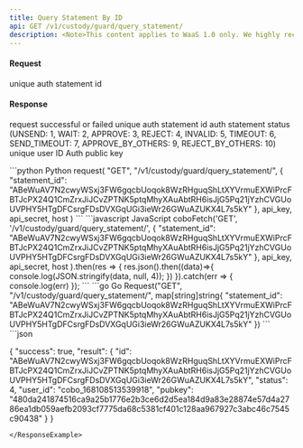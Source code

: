 ```yaml
---
title: Query Statement By ID
api: GET /v1/custody/guard/query_statement/
description: <Note>This content applies to WaaS 1.0 only. We highly recommend that you upgrade to [WaaS 2.0](/v2/guides/overview/introduction).</Note> This endpoint allows authenticated users to query a statement by providing a statement ID. The response is a JSON object containing information about the statement, including its ID, creation time, and a list of transactions. The endpoint requires the user to have query permission.
---
```

#### Request
<ParamField query="statement_id" type="String" required>unique auth statement id</ParamField>

#### Response
<ResponseField name="success" type="bool">request successful or failed</ResponseField>
   <ResponseField name="result" type="object">
      <Expandable title="object">
        <ResponseField name="id" type="String" >unique auth statement id</ResponseField>
        <ResponseField name="status" type="String" >auth statement status (UNSEND: 1, WAIT: 2, APPROVE: 3, REJECT: 4, INVALID: 5, TIMEOUT: 6, SEND_TIMEOUT: 7, APPROVE_BY_OTHERS: 9, REJECT_BY_OTHERS: 10)</ResponseField>
        <ResponseField name="user_id" type="String" >unique user ID</ResponseField>
        <ResponseField name="pubkey" type="String" >Auth public key</ResponseField>
      </Expandable>
</ResponseField>

<RequestExample>
```python Python
request(
    "GET",
    "/v1/custody/guard/query_statement/",
    {
        "statement_id": "ABeWuAV7N2cwyWSxj3FW6gqcbUoqok8WzRHguqShLtXYVrmuEXWiPrcFBTJcPX24Q1CmZrxJiJCvZPTNK5ptqMhyXAuAbtRH6isJjG5Pq21jYzhCVGUoUVPHY5HTgDFCsrgFDsDVXGqUGi3ieWr26GWuAZUKX4L7s5kY"
    },
    api_key, api_secret, host
)
```
```javascript JavaScript
coboFetch('GET', '/v1/custody/guard/query_statement/',
        {
            "statement_id": "ABeWuAV7N2cwyWSxj3FW6gqcbUoqok8WzRHguqShLtXYVrmuEXWiPrcFBTJcPX24Q1CmZrxJiJCvZPTNK5ptqMhyXAuAbtRH6isJjG5Pq21jYzhCVGUoUVPHY5HTgDFCsrgFDsDVXGqUGi3ieWr26GWuAZUKX4L7s5kY"
        },
        api_key, api_secret, host
    ).then(res => {
        res.json().then((data)=>{
            console.log(JSON.stringify(data, null, 4));
        })
    }).catch(err => {
        console.log(err)
    });
```
```go Go
Request("GET", "/v1/custody/guard/query_statement/", map[string]string{
    "statement_id": "ABeWuAV7N2cwyWSxj3FW6gqcbUoqok8WzRHguqShLtXYVrmuEXWiPrcFBTJcPX24Q1CmZrxJiJCvZPTNK5ptqMhyXAuAbtRH6isJjG5Pq21jYzhCVGUoUVPHY5HTgDFCsrgFDsDVXGqUGi3ieWr26GWuAZUKX4L7s5kY"
})
```
</RequestExample>

<ResponseExample>
```json

{
  "success": true,
  "result": {
    "id": "ABeWuAV7N2cwyWSxj3FW6gqcbUoqok8WzRHguqShLtXYVrmuEXWiPrcFBTJcPX24Q1CmZrxJiJCvZPTNK5ptqMhyXAuAbtRH6isJjG5Pq21jYzhCVGUoUVPHY5HTgDFCsrgFDsDVXGqUGi3ieWr26GWuAZUKX4L7s5kY",
    "status": 4,
    "user_id": "cobo_168108513539918",
    "pubkey": "480da241874516ca9a25b1776e2b3ce6d2d5ea184d9a83e28874e57d4a2786ea1db059aefb2093cf7775da68c5381cf401c128aa967927c3abc46c7545c90438"
  }
}
```
</ResponseExample>
